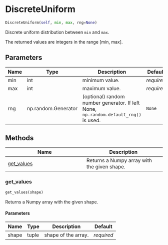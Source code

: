 # DiscreteUniform { #ANNarchy.core.Random.DiscreteUniform }

```python
DiscreteUniform(self, min, max, rng=None)
```

Discrete uniform distribution between ``min`` and ``max``.

The returned values are integers in the range [min, max].

## Parameters {.doc-section .doc-section-parameters}

| Name   | Type                | Description                                                                          | Default    |
|--------|---------------------|--------------------------------------------------------------------------------------|------------|
| min    | int                 | minimum value.                                                                       | _required_ |
| max    | int                 | maximum value.                                                                       | _required_ |
| rng    | np.random.Generator | (optional) random number generator. If left None, `np.random.default_rng()` is used. | `None`     |

## Methods

| Name | Description |
| --- | --- |
| [get_values](#ANNarchy.core.Random.DiscreteUniform.get_values) | Returns a Numpy array with the given shape. |

### get_values { #ANNarchy.core.Random.DiscreteUniform.get_values }

```python
get_values(shape)
```

Returns a Numpy array with the given shape.

#### Parameters {.doc-section .doc-section-parameters}

| Name   | Type   | Description         | Default    |
|--------|--------|---------------------|------------|
| shape  | tuple  | shape of the array. | _required_ |